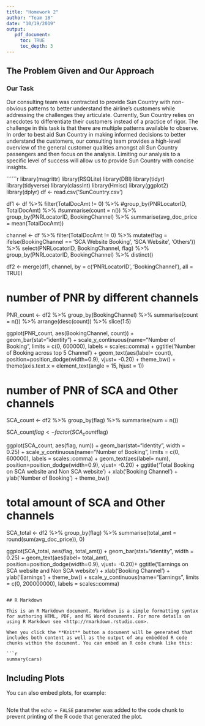 ```yaml
---
title: "Homework 2"
author: "Team 18"
date: "10/19/2019"
output:
   pdf_document:
     toc: TRUE
     toc_depth: 3
---
```

\newpage 
## The Problem Given and Our Approach
### Our Task
Our consulting team was contracted to provide Sun Country with non-obvious patterns to better understand the airline’s customers while addressing the challenges they articulate. Currently, Sun Country relies on anecdotes to differentiate their customers instead of a practice of rigor. The challenge in this task is that there are multiple patterns available to observe. In order to best aid Sun Country in making informed decisions to better understand the customers, our consulting team provides a high-level overview of the general customer qualities amongst all Sun Country passengers and then focus on the analysis. Limiting our analysis to a specific level of success will allow us to provide Sun Country with concise insights.



``````r
library(magrittr)
library(RSQLite)
library(DBI)
library(tidyr)
library(tidyverse)
library(classInt)
library(Hmisc)
library(ggplot2)
library(dplyr)
df <- read.csv('SunCountry.csv')

df1 <- df %>%
  filter(TotalDocAmt != 0) %>%
  #group_by(PNRLocatorID, TotalDocAmt) %>%
  #summarise(count = n()) %>%
  group_by(PNRLocatorID, BookingChannel) %>%
  summarise(avg_doc_price = mean(TotalDocAmt))

channel <- df %>%
  filter(TotalDocAmt != 0) %>%
  mutate(flag = ifelse(BookingChannel == 'SCA Website Booking', 'SCA Website', 'Others')) %>%
  select(PNRLocatorID, BookingChannel, flag) %>%
  group_by(PNRLocatorID, BookingChannel) %>%
  distinct()

df2 <- merge(df1, channel, by = c('PNRLocatorID', 'BookingChannel'), all = TRUE)

# number of PNR by different channels
PNR_count <- df2 %>%
  group_by(BookingChannel) %>%
  summarise(count = n()) %>%
  arrange(desc(count)) %>%
  slice(1:5)

ggplot(PNR_count, aes(BookingChannel, count)) + 
  geom_bar(stat="identity")  + 
  scale_y_continuous(name="Number of Booking", limits = c(0, 600000), labels = scales::comma) +
  ggtitle('Number of Booking across top 5 Channel') +
  geom_text(aes(label= count), position=position_dodge(width=0.9), vjust= -0.20) +
  theme_bw() +
  theme(axis.text.x = element_text(angle = 15, hjust = 1))

# number of PNR of SCA and Other channels
SCA_count <- df2 %>%
  group_by(flag) %>%
  summarise(num = n())

SCA_count$flag <- factor(SCA_count$flag)

ggplot(SCA_count, aes(flag, num)) + 
  geom_bar(stat="identity", width = 0.25) +
  scale_y_continuous(name="Number of Booking", limits = c(0, 600000), labels = scales::comma) + 
  geom_text(aes(label= num), position=position_dodge(width=0.9), vjust= -0.20) +
  ggtitle('Total Booking on SCA website and Non SCA website') + 
  xlab('Booking Channel') + ylab('Number of Booking') + 
  theme_bw() 

# total amount of SCA and Other channels
SCA_total <- df2 %>%
  group_by(flag) %>%
  summarise(total_amt = round(sum(avg_doc_price)), 0)

ggplot(SCA_total, aes(flag, total_amt)) + 
  geom_bar(stat="identity", width = 0.25) +
  geom_text(aes(label= total_amt), position=position_dodge(width=0.9), vjust= -0.20)+
  ggtitle('Earnings on SCA website and Non SCA website') + 
  xlab('Booking Channel') + ylab('Earnings') + 
  theme_bw() + 
  scale_y_continuous(name="Earnings", limits = c(0, 200000000), labels = scales::comma)

```

## R Markdown

This is an R Markdown document. Markdown is a simple formatting syntax for authoring HTML, PDF, and MS Word documents. For more details on using R Markdown see <http://rmarkdown.rstudio.com>.

When you click the **Knit** button a document will be generated that includes both content as well as the output of any embedded R code chunks within the document. You can embed an R code chunk like this:

```r
summary(cars)
```

## Including Plots

You can also embed plots, for example:

```r

```

Note that the `echo = FALSE` parameter was added to the code chunk to prevent printing of the R code that generated the plot.

```r

```

```r

```

```r

```

```r

```